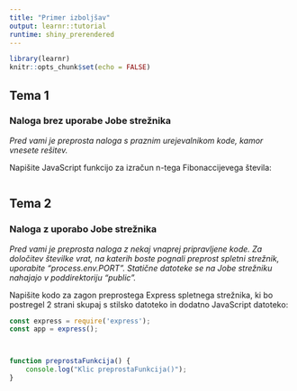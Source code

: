 ```yaml
---
title: "Primer izboljšav"
output: learnr::tutorial
runtime: shiny_prerendered
---
```


```r
library(learnr)
knitr::opts_chunk$set(echo = FALSE)
```
## Tema 1  
 
### Naloga brez uporabe Jobe strežnika

*Pred vami je preprosta naloga s praznim urejevalnikom kode, kamor vnesete rešitev.*

Napišite JavaScript funkcijo za izračun n-tega Fibonaccijevega števila:

```js
   
```       
 
## Tema 2

### Naloga z uporabo Jobe strežnika

*Pred vami je preprosta naloga z nekaj vnaprej pripravljene kode. Za določitev številke vrat, na katerih boste pognali preprost spletni strežnik, uporabite "process.env.PORT". Statične datoteke se na Jobe strežniku nahajajo v poddirektoriju "public".*

Napišite kodo za zagon preprostega Express spletnega strežnika, ki bo postregel 2 strani skupaj s stilsko datoteko in dodatno JavaScript datoteko:

```js
const express = require('express'); 
const app = express(); 
```  
 
```js

```

```js
 
```

```js
function preprostaFunkcija() {
	console.log("Klic preprostaFunkcija()");
}       
``` 
